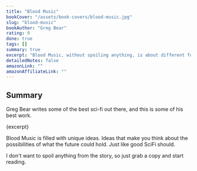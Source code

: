 ```yaml
---
title: "Blood Music"
bookCover: "/assets/book-covers/blood-music.jpg"
slug: "blood-music"
bookAuthor: "Greg Bear"
rating: 9
done: true
tags: []
summary: true
excerpt: "Blood Music, without spoiling anything, is about different forms of intelligence, about something alien to us, about biotechnology and experiment, about humans and how we cling to our notions of normal and the \"self\". It deals with all of these questions, and weaves them into a beautiful story."
detailedNotes: false
amazonLink: ""
amazonAffiliateLink: ""
---
```


## Summary

Greg Bear writes some of the best sci-fi out there, and this is some of his best work. 

<p>{excerpt}</p>

Blood Music is filled with unique ideas. Ideas that make you think about the possibilities of what the future could hold. Just like good SciFi should.

I don't want to spoil anything from the story, so just grab a copy and start reading. 